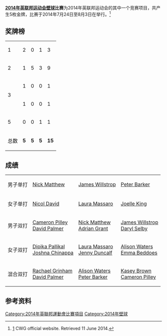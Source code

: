 '''[[2014年英联邦运动会|2014年英联邦运动会]][[壁球|壁球]]比赛'''为2014年英联邦运动会的其中一个竞赛项目，共产生5枚金牌，比赛于2014年7月24日至8月3日在{{le|苏格兰体育馆|Scotstoun Leisure Centre}}举行。<ref name="cwg">[http://www.glasgow2014.com/games/sports/squash] {{Wayback|url=http://www.glasgow2014.com/games/sports/squash |date=20140702203834 }} CWG official website. Retrieved 11 June 2014.</ref>

==奖牌榜==
{| {{RankedMedalTable}}
|-
| 1 ||align=left| {{AUS}} || 2 || 0 || 1 || 3
|-
| 2 ||align=left| {{ENG}} || 1 || 5 || 3 || 9
|-
|rowspan=2 | 3 ||align=left| {{IND}} || 1 || 0 || 0 || 1
|-
|align=left| {{MAS}} || 1 || 0 || 0 || 1
|-
| 5 || align=left| {{NZL}} || 0 || 0 || 1 || 1
|-
!colspan=2|总数|| '''5''' || '''5''' || '''5''' || '''15'''
|}

==成绩==
{| {{MedalistTable|type=项目|columns=1}}
|-
|男子单打 
|{{flagicon|ENG}} [[Nick_Matthew|Nick Matthew]]
|{{flagicon|ENG}} [[James_Willstrop|James Willstrop]]
|{{flagicon|ENG}} [[Peter_Barker|Peter Barker]]
|-
|女子单打 
|{{flagicon|MAS}} [[Nicol_David|Nicol David]]
|{{flagicon|ENG}} [[Laura_Massaro|Laura Massaro]]
|{{flagicon|NZL}} [[Joelle_King|Joelle King]]
|-
|男子双打
|{{flagicon|AUS}} [[Cameron_Pilley|Cameron Pilley]] <br /> {{flagicon|AUS}} [[David_Palmer|David Palmer]]
|{{flagicon|ENG}} [[Nick_Matthew|Nick Matthew]] <br />  {{flagicon|ENG}} [[Adrian_Grant|Adrian Grant]]
|{{flagicon|ENG}} [[James_Willstrop|James Willstrop]] <br /> {{flagicon|AUS}}  [[Daryl_Selby|Daryl Selby]]
|-
|女子双打   
|{{flagicon|IND}} [[Dipika_Pallikal|Dipika Pallikal]] <br /> {{flagicon|IND}}  [[Joshna_Chinappa|Joshna Chinappa]]
|{{flagicon|ENG}} [[Laura_Massaro|Laura Massaro]] <br /> {{flagicon|ENG}}  [[Jenny_Duncalf|Jenny Duncalf]]
|{{flagicon|ENG}} [[Alison_Waters|Alison Waters]] <br />  {{flagicon|ENG}} [[Emma_Beddoes|Emma Beddoes]]
|-
|混合双打   
|{{flagicon|AUS}} [[Rachael_Grinham|Rachael Grinham]] <br /> {{flagicon|AUS}}  [[David_Palmer|David Palmer]]
|{{flagicon|ENG}} [[Alison_Waters|Alison Waters]] <br /> {{flagicon|ENG}} [[Peter_Barker|Peter Barker]]
|{{flagicon|AUS}} [[Kasey_Brown|Kasey Brown]] <br /> {{flagicon|AUS}}  [[Cameron_Pilley|Cameron Pilley]]
|}

==参考资料==
{{reflist}}

{{2014年英联邦运动会项目}}
[[Category:2014年英聯邦運動會比賽項目|Category:2014年英聯邦運動會比賽項目]]
[[Category:2014年壁球|Category:2014年壁球]]